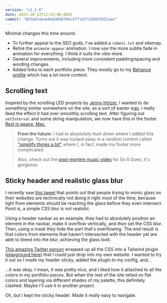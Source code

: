 ```yaml
---
version: "v1.2.0"
date: 2023-10-13T12:53:00.000Z
commit: "893e83abae0e8db60704c477142f250925952aee"
---
```



Minimal changes this time around.

- To further appeal to the SEO gods, I've added a `robots.txt` and sitemap.
- Retire the `animate-appear` animation. I now use the more subtle fade in animation for everything. I think it suits the vibe more.
- General improvements, including more consistent padding/spacing and wording changes.
- Added links to each portfolio piece. They mostly go to my [Behance profile](https://www.behance.net/charleszw) which has a lot more content.

## Scrolling text

Inspired by the scrolling LED projects by [Jenny Holzer](https://projects.jennyholzer.com/LEDs), I wanted to do something similar somewhere on the site, as a sort of easter egg. I really liked the effect it had over smoothly scrolling text. After figuring out `setInterval` and some string manipulation, we now have this in the footer. [Rest in peace, Mac.](https://www.youtube.com/watch?v=Uf24Uk6ZMLQ)

<div style="border-width:5px;border-radius:0.5rem;border-color:#1D193D">
  <VideoGif content={{ collection: "changelog", folder: "v1.2.0" }} name="v1.2.0-scrolling" />
</div>

> **From the future:** I had to absolutely _hunt down_ where I added this change. Turns out it was tucked away in a random commit called ["simplify things a bit"](https://github.com/aczw/personal-website/commit/130f887397655893b0bf566d183bb4db30e3bf51) where I, in fact, made my footer more complicated.
>
> Also, check out the [post-mortem music video](https://www.youtube.com/watch?v=hT7uYDjFfrY) for So It Goes, it's gorgeous.

## Sticky header and realistic glass blur

I recently saw [this tweet](https://twitter.com/artur_bien/status/1707130112389378273) that points out that people trying to mimic glass on their websites are technically not doing it right most of the time, because light from elements should be reaching the glass before they even intersect. Point is, a simple CSS blur is not realistic.

Using a header navbar as an example, they had to absolutely position an element in the navbar, make it overflow vertically, and _then_ set the CSS blur. Then, using a mask they hide the part that's overflowing. The end result is that colors from elements that haven't intersected with the header yet are able to bleed into the blur, achieving the glass look.

[This amazing Twitter person](https://twitter.com/lepikhinb/status/1707727096083255330) wrapped up all the CSS into a Tailwind plugin ([playground here](https://play.tailwindcss.com/uW7SWuQeOA)) that I could just drop into my own website. I wanted to try it out so I made my header sticky, added the plugin to my config, and...

<div style="border-width:5px;border-radius:0.5rem;border-color:#1D193D">
  <VideoGif content={{ collection: "changelog", folder: "v1.2.0" }} name="glass-header" />
</div>

...it was okay. I mean, it was pretty nice, and I liked how it attached to all the colors in my portfolio pieces. But when the rest of the site relied on flat colors and layering via different shades of my palette, this definitely clashed. Maybe I'll use it in another project.

Oh, but I kept the sticky header. Made it really easy to navigate.
